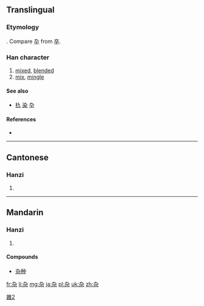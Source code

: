 {{also|雜|朹|染}}
==Translingual==
{{stroke order}}
{{ja-forms|[[雑]]|杂|[[雜]]}}

===Etymology===
{{Han simp|雜}}. Compare [[卆]] from [[卒]].

[[Category:CJKV characters simplified differently in Japan and China|雜2]]

===Han character===
{{Han char|rn=75|rad=木|as=02|sn=6|four=|canj=大弓木 (KND)|ids=⿱[[九]][[木]]}}

# [[mixed]], [[blended]]
# [[mix]], [[mingle]]

====See also====
* [[朹]] [[染]] [[卆]]

====References====
* {{Han ref|kx=0510.181|hdz=21155.070|uh=6742|ud=26434}}

----

==Cantonese==

===Hanzi===
{{yue-hanzi|jyut=|y=jaap6|tra=雜}}

# {{defn|lang=yue|sort=木02}}

----

==Mandarin==

===Hanzi===
{{cmn-hanzi|tra=雜|pin=[[gǎn]] ([[gan3]]), [[zá]] ([[za2]])|wg=kan<sup>3</sup>, tsa<sup>2</sup>}}

# {{defn|lang=cmn|sort=木02}}

====Compounds====
* [[杂种]]

[[fr:杂]]
[[li:杂]]
[[mg:杂]]
[[ja:杂]]
[[pl:杂]]
[[uk:杂]]
[[zh:杂]]